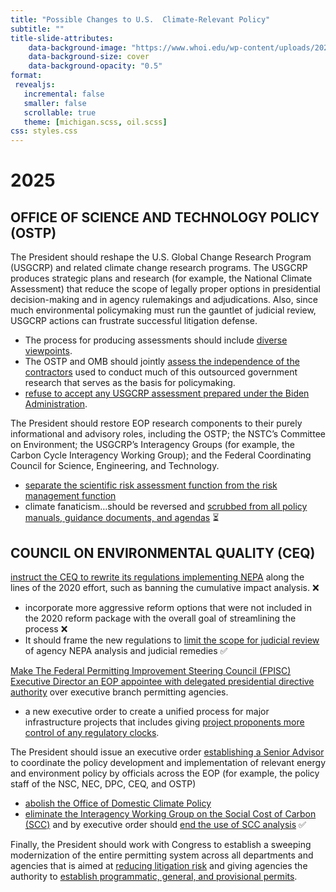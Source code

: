 ```yaml
---
title: "Possible Changes to U.S.  Climate-Relevant Policy"
subtitle: ""
title-slide-attributes:
    data-background-image: "https://www.whoi.edu/wp-content/uploads/2022/02/WHOI-Ward-Cover2.jpg"
    data-background-size: cover
    data-background-opacity: "0.5"
format:
 revealjs:
   incremental: false   
   smaller: false
   scrollable: true
   theme: [michigan.scss, oil.scss]
css: styles.css
---
```


# 2025

## OFFICE OF SCIENCE AND TECHNOLOGY POLICY (OSTP)


The President should reshape the U.S. Global Change Research Program (USGCRP) and related climate change research programs. The USGCRP produces strategic plans and research (for example, the National Climate Assessment) that reduce the scope of legally proper options in presidential decision-making and in agency rulemakings and adjudications. Also, since much environmental policymaking must run the gauntlet of judicial review, USGCRP actions can frustrate successful litigation defense. 

- The process for producing assessments should include [diverse viewpoints](). 
- The OSTP and OMB should jointly [assess the independence of the contractors]() used to conduct much of this outsourced government research that serves as the basis for policymaking. 
- [refuse to accept any USGCRP assessment prepared under the Biden Administration]().

The President should restore EOP research components to their purely informational and advisory roles, including the OSTP; the NSTC’s Committee on Environment; the USGCRP’s Interagency Groups (for example, the Carbon Cycle Interagency Working Group); and the Federal Coordinating Council for Science, Engineering, and Technology.

- [separate the scientific risk assessment function from the risk management function]()
- climate fanaticism...should be reversed and [scrubbed from all policy manuals, guidance documents, and agendas]() ⏳

## COUNCIL ON ENVIRONMENTAL QUALITY (CEQ)

[instruct the CEQ to rewrite its regulations implementing NEPA]() along the lines of the 2020 effort, such as banning the cumulative impact analysis.  ❌

- incorporate more aggressive reform options that were not included in the 2020 reform package with the overall goal of streamlining the process  ❌
- It should frame the new regulations to [limit the scope for judicial review]() of agency NEPA analysis and judicial remedies   ✅   

[Make The Federal Permitting Improvement Steering Council (FPISC) Executive Director an EOP appointee with delegated presidential directive authority]() over executive branch permitting agencies. 

- a new executive order to create a unified process for major infrastructure projects that includes giving [project proponents more control of any regulatory clocks]().

The President should issue an executive order [establishing a Senior Advisor]() to coordinate the policy development and implementation of relevant energy and environment policy by officials across the EOP (for example, the policy staff of the NSC, NEC, DPC, CEQ, and OSTP)

- [abolish the Office of Domestic Climate Policy]()
- [eliminate the Interagency Working Group on the Social Cost of Carbon (SCC)]() and by
executive order should [end the use of SCC analysis](https://www.whitehouse.gov/presidential-actions/2025/01/unleashing-american-energy/ "done") ✅

Finally, the President should work with Congress to establish a sweeping modernization of the entire permitting system across all departments and agencies that is aimed at [reducing litigation risk]() and giving agencies the authority to [establish programmatic, general, and provisional permits]().


